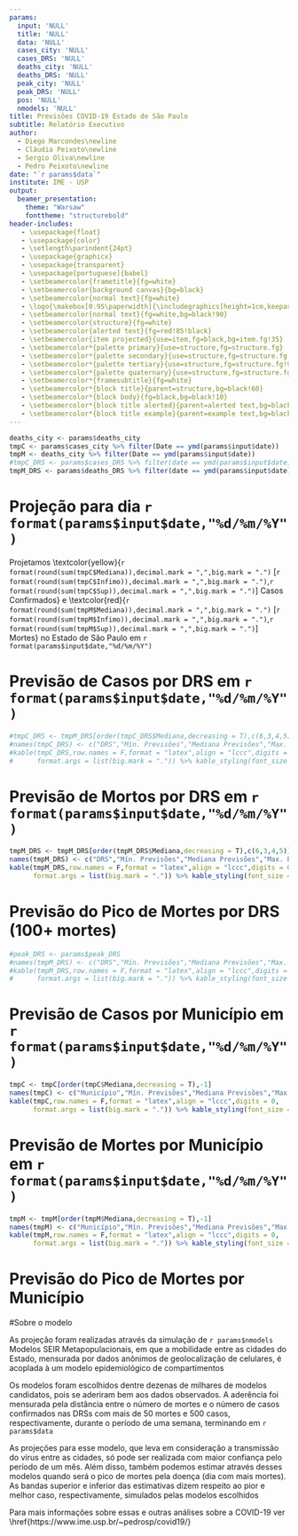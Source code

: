```yaml
---
params:
  input: 'NULL'
  title: 'NULL'
  data: 'NULL'
  cases_city: 'NULL'
  cases_DRS: 'NULL'
  deaths_city: 'NULL'
  deaths_DRS: 'NULL'
  peak_city: 'NULL'
  peak_DRS: 'NULL'
  pos: 'NULL'
  nmodels: 'NULL'
title: Previsões COVID-19 Estado de São Paulo
subtitle: Relatório Executivo
author: 
  - Diego Marcondes\newline
  - Cláudia Peixoto\newline
  - Sergio Oliva\newline
  - Pedro Peixoto\newline
date: "`r params$data`"
institute: IME - USP
output: 
  beamer_presentation:
    theme: "Warsaw"
    fonttheme: "structurebold"
header-includes:
   - \usepackage{float}
   - \usepackage{color}
   - \setlength\parindent{24pt}
   - \usepackage{graphicx}
   - \usepackage{transparent}
   - \usepackage[portuguese]{babel}
   - \setbeamercolor{frametitle}{fg=white}
   - \setbeamercolor{background canvas}{bg=black}
   - \setbeamercolor{normal text}{fg=white}
   - \logo{\makebox[0.95\paperwidth]{\includegraphics[height=1cm,keepaspectratio]{logoblack.png}\hfill\includegraphics[height=1cm,keepaspectratio]{logo_USP.png}}}
   - \setbeamercolor{normal text}{fg=white,bg=black!90}
   - \setbeamercolor{structure}{fg=white}
   - \setbeamercolor{alerted text}{fg=red!85!black}
   - \setbeamercolor{item projected}{use=item,fg=black,bg=item.fg!35}
   - \setbeamercolor*{palette primary}{use=structure,fg=structure.fg}
   - \setbeamercolor*{palette secondary}{use=structure,fg=structure.fg!95!black}
   - \setbeamercolor*{palette tertiary}{use=structure,fg=structure.fg!90!black}
   - \setbeamercolor*{palette quaternary}{use=structure,fg=structure.fg!95!black,bg=black!80}
   - \setbeamercolor*{framesubtitle}{fg=white}
   - \setbeamercolor*{block title}{parent=structure,bg=black!60}
   - \setbeamercolor*{block body}{fg=black,bg=black!10}
   - \setbeamercolor*{block title alerted}{parent=alerted text,bg=black!15}
   - \setbeamercolor*{block title example}{parent=example text,bg=black!15}
---
```


```r
deaths_city <- params$deaths_city
tmpC <- params$cases_city %>% filter(Date == ymd(params$input$date))
tmpM <- deaths_city %>% filter(Date == ymd(params$input$date))
#tmpC_DRS <- params$cases_DRS %>% filter(date == ymd(params$input$date))
tmpM_DRS <- params$deaths_DRS %>% filter(date == ymd(params$input$date)) %>% unique()
```


# Projeção para dia `r format(params$input$date,"%d/%m/%Y")`

\noindent Projetamos \textcolor{yellow}{`r format(round(sum(tmpC$Mediana)),decimal.mark = ",",big.mark = ".")` [`r format(round(sum(tmpC$Infimo)),decimal.mark = ",",big.mark = ".")`,`r format(round(sum(tmpC$Sup)),decimal.mark = ",",big.mark = ".")`] Casos Confirmados} e \textcolor{red}{`r format(round(sum(tmpM$Mediana)),decimal.mark = ",",big.mark = ".")` [`r format(round(sum(tmpM$Infimo)),decimal.mark = ",",big.mark = ".")`,`r format(round(sum(tmpM$Sup)),decimal.mark = ",",big.mark = ".")`] Mortes} no Estado de São Paulo em `r format(params$input$date,"%d/%m/%Y")`

\begin{center}
Curva epidemiológica prevista
\end{center}

# Previsão de Casos por DRS em `r format(params$input$date,"%d/%m/%Y")`

```r
#tmpC_DRS <- tmpM_DRS[order(tmpC_DRS$Mediana,decreasing = T),c(6,3,4,5)]
#names(tmpC_DRS) <- c("DRS","Mín. Previsões","Mediana Previsões","Max. Previsões")
#kable(tmpC_DRS,row.names = F,format = "latex",align = "lccc",digits = 0,
#      format.args = list(big.mark = ".")) %>% kable_styling(font_size = 10,latex_options = "scale_down")
```

# Previsão de Mortos por DRS em `r format(params$input$date,"%d/%m/%Y")`

```r
tmpM_DRS <- tmpM_DRS[order(tmpM_DRS$Mediana,decreasing = T),c(6,3,4,5)]
names(tmpM_DRS) <- c("DRS","Mín. Previsões","Mediana Previsões","Max. Previsões")
kable(tmpM_DRS,row.names = F,format = "latex",align = "lccc",digits = 0,
      format.args = list(big.mark = ".")) %>% kable_styling(font_size = 10,latex_options = "scale_down")
```

# Previsão do Pico de Mortes por DRS (100+ mortes)

```r
#peak_DRS <- params$peak_DRS
#names(tmpM_DRS) <- c("DRS","Mín. Previsões","Mediana Previsões","Max. Previsões")
#kable(tmpM_DRS,row.names = F,format = "latex",align = "lccc",digits = 0,
#      format.args = list(big.mark = ".")) %>% kable_styling(font_size = 10,latex_options = "scale_down")
```

# Previsão de Casos por Município em `r format(params$input$date,"%d/%m/%Y")`

```r
tmpC <- tmpC[order(tmpC$Mediana,decreasing = T),-1]
names(tmpC) <- c("Município","Mín. Previsões","Mediana Previsões","Max. Previsões")
kable(tmpC,row.names = F,format = "latex",align = "lccc",digits = 0,
      format.args = list(big.mark = ".")) %>% kable_styling(font_size = 6,latex_options = "scale_down")
```

# Previsão de Mortes por Município em `r format(params$input$date,"%d/%m/%Y")`

```r
tmpM <- tmpM[order(tmpM$Mediana,decreasing = T),-1]
names(tmpM) <- c("Município","Mín. Previsões","Mediana Previsões","Max. Previsões")
kable(tmpM,row.names = F,format = "latex",align = "lccc",digits = 0,
      format.args = list(big.mark = ".")) %>% kable_styling(font_size = 6,latex_options = "scale_down")
```

# Previsão do Pico de Mortes por Município

\begin{figure}
   \centering
   \includegraphics[width=\linewidth]{risk_peak_`r params$pos`.png}
\end{figure}

#Sobre o modelo

\noindent As projeção foram realizadas através da simulação de `r params$nmodels` Modelos SEIR Metapopulacionais, em que a mobilidade entre as cidades do Estado, mensurada por dados anônimos de geolocalização de celulares, é acoplada à um modelo epidemiológico de compartimentos

\noindent Os modelos foram escolhidos dentre dezenas de milhares de modelos candidatos, pois se aderiram bem aos dados observados. A aderência foi mensurada pela distância entre o número de mortes e o número de casos confirmados nas DRSs com mais de 50 mortes e 500 casos, respectivamente, durante o período de uma semana, terminando em `r params$data`

\noindent As projeções para esse modelo, que leva em consideração a transmissão do vírus entre as cidades, só pode ser realizada com maior confiança pelo período de um mês. Além disso, também podemos estimar através desses modelos quando será o pico de mortes pela doença (dia com mais mortes). As bandas superior e inferior das estimativas dizem respeito ao pior e melhor caso, respectivamente, simulados pelas modelos escolhidos

\noindent Para mais informações sobre essas e outras análises sobre a COVID-19 ver \href{https://www.ime.usp.br/~pedrosp/covid19/}


